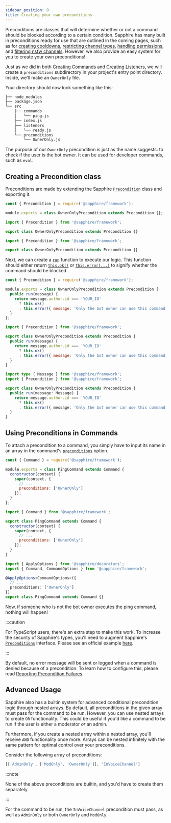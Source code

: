 ```yaml
---
sidebar_position: 0
title: Creating your own preconditions
---
```



Preconditions are classes that will determine whether or not a command should be blocked according to a certain condition.
Sapphire has many built in preconditions ready for use that are outlined in the coming pages,
such as for [creating cooldowns][creating-cooldowns], [restricting channel types][restricting-channel-types],
[handling permissions][handling-permissions], and [filtering nsfw channels][nsfw-filter]. However, we also provide an
easy system for you to create your own preconditions!

Just as we did in both [Creating Commands][creating-commands] and [Creating Listeners][creating-listeners], we will create
a `preconditions` subdirectory in your project's entry point directory. Inside, we'll make an `OwnerOnly` file.

Your directory should now look something like this:

```bash {9-10}
├── node_modules
├── package.json
└── src
    ├── commands
    │   └── ping.js
    ├── index.js
    ├── listeners
    │   └── ready.js
    └── preconditions
        └── OwnerOnly.js
```

The purpose of our `OwnerOnly` precondition is just as the name suggests: to check if the user is the bot owner.
It can be used for developer commands, such as `eval`.

## Creating a Precondition class

Preconditions are made by extending the Sapphire [`Precondition`](precondition) class and exporting it.

<Tabs groupId="language-choice">
<TabItem value="javascript" label="JavaScript" default>

```javascript
const { Precondition } = require('@sapphire/framework');

module.exports = class OwnerOnlyPrecondition extends Precondition {};
```

</TabItem>
<TabItem value="ESM" label="ESM">

```javascript {4-10}
import { Precondition } from '@sapphire/framework';

export class OwnerOnlyPrecondition extends Precondition {}
```

</TabItem>
<TabItem value="typescript" label="TypeScript">

```typescript
import { Precondition } from '@sapphire/framework';

export class OwnerOnlyPrecondition extends Precondition {}
```

</TabItem>
</Tabs>

Next, we can create a [`run`][preconditionRun] function to execute our logic. This function should either return [`this.ok()`][preconditionOk]
or [`this.error(...)`][preconditionError] to signify whether the command should be blocked.

<Tabs groupId="language-choice">
<TabItem value="javascript" label="JavaScript" default>

```javascript {4-8}
const { Precondition } = require('@sapphire/framework');

module.exports = class OwnerOnlyPrecondition extends Precondition {
  public run(message) {
    return message.author.id === 'YOUR_ID'
      ? this.ok()
      : this.error({ message: 'Only the bot owner can use this command!' })
  }
};
```

</TabItem>
<TabItem value="ESM" label="ESM">

```javascript {4-8}
import { Precondition } from '@sapphire/framework';

export class OwnerOnlyPrecondition extends Precondition {
  public run(message) {
    return message.author.id === 'YOUR_ID'
      ? this.ok()
      : this.error({ message: 'Only the bot owner can use this command!' })
  }
}
```

</TabItem>
<TabItem value="typescript" label="TypeScript">

```typescript {5-9}
import type { Message } from '@sapphire/framework';
import { Precondition } from '@sapphire/framework';

export class OwnerOnlyPrecondition extends Precondition {
  public run(message: Message) {
    return message.author.id === 'YOUR_ID'
      ? this.ok()
      : this.error({ message: 'Only the bot owner can use this command!' })
  }
}
```
</TabItem>
</Tabs>

## Using Preconditions in Commands

To attach a precondition to a command, you simply have to input its name in an array in the command's
[`preconditions`][preconditions-option] option.

<Tabs groupId="language-choice">
<TabItem value="javascript" label="JavaScript" default>

```javascript {7}
const { Command } = require('@sapphire/framework');

module.exports = class PingCommand extends Command {
  constructor(context) {
    super(context, {
      // ...
      preconditions: ['OwnerOnly']
    });
  }
};
```

</TabItem>
<TabItem value="ESM" label="ESM">

```javascript {7}
import { Command } from '@sapphire/framework';

export class PingCommand extends Command {
  constructor(context) {
    super(context, {
      // ...
      preconditions: ['OwnerOnly']
    });
  }
}
```

</TabItem>
<TabItem value="typescript" label="TypeScript">

```typescript {6}
import { ApplyOptions } from '@sapphire/decorators';
import { Command, CommandOptions } from '@sapphire/framework';

@ApplyOptions<CommandOptions>({
  // ...
  preconditions: ['OwnerOnly']
})
export class PingCommand extends Command {}
```

</TabItem>
</Tabs>

Now, if someone who is not the bot owner executes the ping command, nothing will happen!

:::caution

For TypeScript users, there's an extra step to make this work. To increase the security of Sapphire's types, you'll need
to augment Sapphire's [`Preconditions`][preconditions-interface] interface. Please see an official example [here][preconditions-augment].

:::

By default, no error message will be sent or logged when a command is denied because of a precondition. To learn how to
configure this, please read [Reporting Precondition Failures][reporting-precondition-failure].

## Advanced Usage

Sapphire also has a builtin system for advanced conditional precondition logic through nested arrays.
By default, all preconditions in the given array must pass for the command to be run.
However, you can use nested arrays to create `OR` functionality. This could be useful if you'd like a command to be run
if the user is either a moderator _or_ an admin.

Furthermore, if you create a nested array within a nested array, you'll receive `AND` functionality once more. Arrays can
be nested infinitely with the same pattern for optimal control over your preconditions.

Consider the following array of preconditions:

```js
[['AdminOnly', ['ModOnly', 'OwnerOnly']], 'InVoiceChannel']
```

:::note

None of the above preconditions are builtin, and you'd have to create them separately.

:::

For the command to be run, the `InVoiceChannel`  precondition must pass, as well as `AdminOnly` _or_ both `OwnerOnly`
and `ModOnly`.

[creating-cooldowns]: ./command-cooldown
[restricting-channel-types]: ./channel-types
[handling-permissions]: ./handling-permissions
[nsfw-filter]: ./nsfw-filter
[creating-commands]: ../getting-started/creating-a-basic-command
[creating-listeners]: ../listeners/creating-your-first-listeners
[precondition]: ../../Documentation/api-framework/classes/Precondition
[preconditionRun]: ../../Documentation/api-framework/classes/Precondition#run
[preconditionOk]: ../../Documentation/api-framework/classes/Precondition#ok
[preconditionError]: ../../Documentation/api-framework/classes/Precondition#error
[preconditions-option]: ../../Documentation/api-framework/interfaces/CommandOptions#preconditions
[preconditions-interface]: ../../Documentation/api-framework/interfaces/Preconditions
[preconditions-augment]: https://github.com/sapphiredev/examples/blob/main/examples/with-typescript-recommended/src/preconditions/OwnerOnly.ts#L13-L17
[reporting-precondition-failure]: ./reporting-precondition-failure